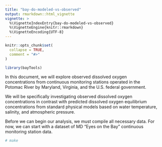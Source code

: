 ```yaml
---
title: "bay-do-modeled-vs-observed"
output: rmarkdown::html_vignette
vignette: >
  %\VignetteIndexEntry{bay-do-modeled-vs-observed}
  %\VignetteEngine{knitr::rmarkdown}
  %\VignetteEncoding{UTF-8}
---
```


```r
knitr::opts_chunk$set(
  collapse = TRUE,
  comment = "#>"
)
```

```r
library(bayTools)
```

In this document, we will explore observed dissolved oxygen concentrations from continuous monitoring stations operated in the Potomac River by Maryland, Virginia, and the U.S. federal government.

We will be specifically investigating observed dissolved oxygen concentrations in contrast with predicted dissolved oxygen equilibrium concentrations from standard physical models based on water temperature, salinity, and atmospheric pressure. 

Before we can begin our analysis, we must compile all necessary data. For now, we can start with a dataset of MD "Eyes on the Bay" continuous monitoring station data.

```r
# make 

```

